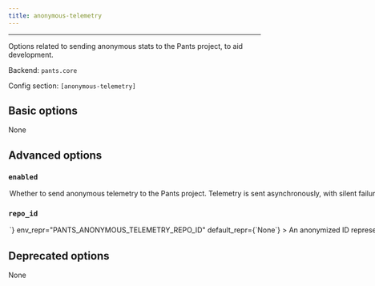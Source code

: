 ```yaml
---
title: anonymous-telemetry
---
```



---

Options related to sending anonymous stats to the Pants project, to aid development.

Backend: <span className="color--primary">`pants.core`</span>

Config section: <span className="color--primary">`[anonymous-telemetry]`</span>

<span className={styles.options}>

## Basic options

None

## Advanced options

### `enabled`

<Option
  cli_repr={`--[no-]anonymous-telemetry-enabled`}
  env_repr="PANTS_ANONYMOUS_TELEMETRY_ENABLED"
  default_repr={`False`}
>
  Whether to send anonymous telemetry to the Pants project. Telemetry is sent
  asynchronously, with silent failure, and does not impact build times or
  outcomes. See https://www.pantsbuild.org/v2.10/docs/anonymous-telemetry for
  details.
</Option>

### `repo_id`

<Option
  cli_repr={`--anonymous-telemetry-repo-id=<str>`}
  env_repr="PANTS_ANONYMOUS_TELEMETRY_REPO_ID"
  default_repr={`None`}
>
  An anonymized ID representing this repo. For private repos, you likely want
  the ID to not be derived from, or algorithmically convertible to, anything
  identifying the repo. For public repos the ID may be visible in that
  repo&#x27;s config file, so anonymity of the repo is not guaranteed (although
  user anonymity is always guaranteed). See
  https://www.pantsbuild.org/v2.10/docs/anonymous-telemetry for details.
</Option>

## Deprecated options

None

</span>


